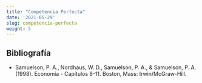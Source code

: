 ```yaml
---
title: "Competencia Perfecta"
date: '2021-05-29'
slug: competencia-perfecta
weight: 5
---
```




## Bibliografía


- Samuelson, P. A., Nordhaus, W. D., Samuelson, P. A., & Samuelson, P. A. (1998). Economía - Capítulos 8-11. Boston, Mass: Irwin/McGraw-Hill.